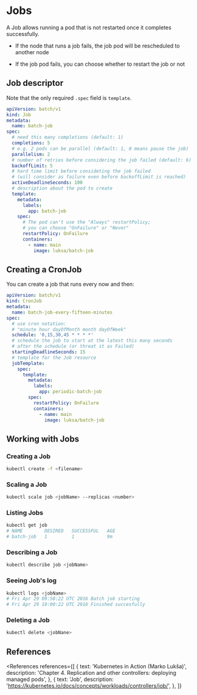 
# Jobs

A Job allows running a pod that is not restarted once it completes successfully.

- If the node that runs a job fails, the job pod will be rescheduled to another node

- If the job pod fails, you can choose whether to restart the job or not

## Job descriptor

Note that the only required `.spec` field is `template`.

```yaml
apiVersion: batch/v1
kind: Job
metadata:
  name: batch-job
spec:
  # need this many completions (default: 1)
  completions: 5
  # e.g. 2 pods can be parallel (default: 1, 0 means pause the job)
  parallelism: 2
  # number of retries before considering the job failed (default: 6)
  backoffLimit: 5
  # hard time limit before consideting the job failed
  # (will consider as failure even before backoffLimit is reached)
  activeDeadlineSeconds: 100
  # description about the pod to create
  template:
    metadata:
      labels:
        app: batch-job
    spec:
      # The pod can't use the "Always" restartPolicy;
      # you can choose "OnFailure" or "Never"
      restartPolicy: OnFailure
      containers:
        - name: main
          image: luksa/batch-job
```

## Creating a CronJob

You can create a job that runs every now and then:

```yaml
apiVersion: batch/v1
kind: CronJob
metadata:
  name: batch-job-every-fifteen-minutes
spec:
  # use cron notation:
  # "minute hour dayOfMonth month dayOfWeek"
  schedule: '0,15,30,45 * * * *'
  # schedule the job to start at the latest this many seconds
  # after the schedule (or threat it as Failed)
  startingDeadlineSeconds: 15
  # template for the Job resource
  jobTemplate:
    spec:
      template:
        metadata:
          labels:
            app: periodic-batch-job
        spec:
          restartPolicy: OnFailure
          containers:
            - name: main
              image: luksa/batch-job
```

## Working with Jobs

### Creating a Job

```bash
kubectl create -f <filename>
```

### Scaling a Job

```bash
kubectl scale job <jobName> --replicas <number>
```

### Listing Jobs

```bash
kubectl get job
# NAME        DESIRED   SUCCESSFUL   AGE
# batch-job   1         1            9m
```

### Describing a Job

```bash
kubectl describe job <jobName>
```

### Seeing Job's log

```bash
kubectl logs <jobName>
# Fri Apr 29 09:58:22 UTC 2016 Batch job starting
# Fri Apr 29 10:00:22 UTC 2016 Finished succesfully
```

### Deleting a Job

```bash
kubectl delete <jobNane>
```

## References

<References
  references={[
    {
      text: 'Kubernetes in Action (Marko Lukša)',
      description: 'Chapter 4. Replication and other controllers: deploying managed pods',
    },
    {
      text: 'Job',
      description: 'https://kubernetes.io/docs/concepts/workloads/controllers/job/',
    },
  ]}
></References>
